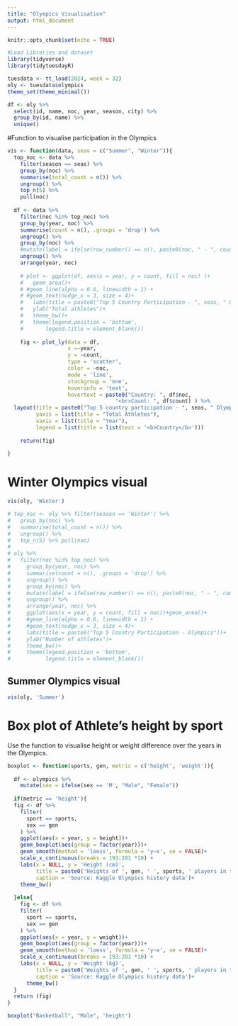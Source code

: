 ```yaml
---
title: "Olympics Visualisation"
output: html_document
---
```


```r
knitr::opts_chunk$set(echo = TRUE)
```

```r
#Load Libraries and dataset
library(tidyverse)
library(tidytuesdayR)

tuesdata <- tt_load(2024, week = 32)
oly <- tuesdata$olympics
theme_set(theme_minimal())
```



```r
df <- oly %>% 
  select(id, name, noc, year, season, city) %>% 
  group_by(id, name) %>% 
  unique()
```


#Function to visualise participation in the Olympics
```r
vis <- function(data, seas = c("Summer", "Winter")){
  top_noc <- data %>% 
    filter(season == seas) %>% 
    group_by(noc) %>% 
    summarise(total_count = n()) %>% 
    ungroup() %>% 
    top_n(5) %>% 
    pull(noc)
  
  df <- data %>% 
    filter(noc %in% top_noc) %>% 
    group_by(year, noc) %>% 
    summarise(count = n(), .groups = 'drop') %>% 
    ungroup() %>% 
    group_by(noc) %>% 
    #mutate(label = ifelse(row_number() == n(), paste0(noc, " - ", count), NA)) %>% 
    ungroup() %>% 
    arrange(year, noc)
  
    # plot <- ggplot(df, aes(x = year, y = count, fill = noc) )+
    #   geom_area()+
    # #geom_line(alpha = 0.6, linewidth = 1) +
    # #geom_text(nudge_x = 3, size = 4)+
    #   labs(title = paste0("Top 5 Country Participation - ", seas, " Olympics"))+
    #   ylab("Total athletes")+
    #   theme_bw()+
    #   theme(legend.position = 'bottom',
    #       legend.title = element_blank())
    
    fig <- plot_ly(data = df, 
                   x =~year, 
                   y = ~count, 
                   type = 'scatter', 
                   color = ~noc, 
                   mode = 'line', 
                   stackgroup = 'one',
                   hoverinfo = 'text',
                   hovertext = paste0("Country: ", df$noc,
                                  "<br>Count: ", df$count) ) %>% 
  layout(title = paste0("Top 5 country participation - ", seas, " Olympics"),
         yaxis = list(title = "Total Athletes"),
         xaxis = list(title = "Year"),
         legend = list(title = list(text = '<b>Country</b>')))
  
    return(fig)
  
}
```


# Winter Olympics visual
```r
vis(oly, 'Winter')

# top_noc <- oly %>% filter(season == 'Winter') %>% 
#   group_by(noc) %>% 
#   summarise(total_count = n()) %>% 
#   ungroup() %>% 
#   top_n(5) %>% pull(noc)
# 
# oly %>%
#   filter(noc %in% top_noc) %>% 
#     group_by(year, noc) %>% 
#     summarise(count = n(), .groups = 'drop') %>% 
#     ungroup() %>% 
#     group_by(noc) %>% 
#     mutate(label = ifelse(row_number() == n(), paste0(noc, " - ", count), NA)) %>% 
#     ungroup() %>% 
#     arrange(year, noc) %>% 
#     ggplot(aes(x = year, y = count, fill = noc))+geom_area()+
#     #geom_line(alpha = 0.6, linewidth = 1) +
#     #geom_text(nudge_x = 3, size = 4)+
#     labs(title = paste0("Top 5 Country Participation - Olympics"))+
#     ylab("Number of athletes")+
#     theme_bw()+
#     theme(legend.position = 'bottom',
#           legend.title = element_blank())
```



## Summer Olympics visual
```r
vis(oly, 'Summer')
```
# Box plot of Athlete's height by sport

Use the function to visualise height or weight difference over the years in the Olympics.

```r

boxplot <- function(sports, gen, metric = c('height', 'weight')){
  
  df <- olympics %>% 
    mutate(sex = ifelse(sex == 'M', "Male", "Female"))
  
  if(metric == 'height'){
  fig <- df %>% 
    filter(
      sport == sports,
      sex == gen
    ) %>% 
    ggplot(aes(x = year, y = height))+
    geom_boxplot(aes(group = factor(year)))+
    geom_smooth(method = 'loess', formula = 'y~x', se = FALSE)+
    scale_x_continuous(breaks = 193:201 *10) +
    labs(x = NULL, y = 'Height (cm)',
         title = paste0('Heights of ', gen, ' ', sports, ' players in the Olympics'),
         caption = 'Source: Kaggle Olympics history data')+
    theme_bw()
  
  }else{
    fig <- df %>% 
    filter(
      sport == sports,
      sex == gen
    ) %>% 
    ggplot(aes(x = year, y = weight))+
    geom_boxplot(aes(group = factor(year)))+
    geom_smooth(method = 'loess', formula = 'y~x', se = FALSE)+
    scale_x_continuous(breaks = 193:201 *10) +
    labs(x = NULL, y = 'Weight (kg)',
         title = paste0('Weights of ', gen, ' ', sports, ' players in the Olympics'),
         caption = 'Source: Kaggle Olympics history data')+
      theme_bw()
  }
  return (fig)  
}

boxplot("Basketball", "Male", 'height')


```




